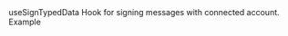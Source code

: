 
<MDXLayout>
    <MDXContentSection>
        <div>
          <div style={{padding: '1em 0 1em 0'}}>          
            <Text variant="heading4" color="white" id="use-sign-typed-data">useSignTypedData</Text>
            <Text variant="text3" color="grey">
                Hook for signing messages with connected account.
            </Text>
            <CodeSyntax codeString={USE_SEND_TYPE_DATA} codeType={"app"} />
        </div>
        <div style={{padding: '1em 0 1em 0'}}>          
            <Text variant="heading5" color="white" id="example">Example</Text>
            <CodeSyntax codeString={USE_SEND_TYPE_DATA_EXAMPLE} codeType={"app"} />
        </div>
        <FooterRouter
            previousRoute="/action-hooks/use-sign-message"
            previousRouteName="Use Sign Message"
            nextRoute="/action-hooks/use-switch-network"
            nextRouteName="Use Switch Network"
            padding="lg"
        />
        </div>
    </MDXContentSection>
    <MDXToCSection data={USE_SIGN_TYPED_DATA_TOC}/>

</MDXLayout>
